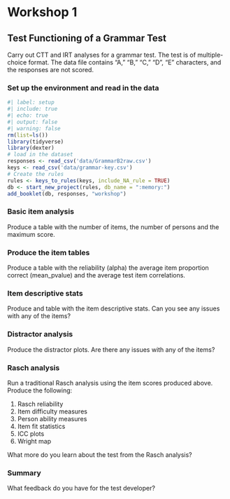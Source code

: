 # Workshop 1

## Test Functioning of a Grammar Test

Carry out CTT and IRT analyses for a grammar test. The test is of multiple-choice format. The data file contains “A,” “B,” “C,” “D”, "E" characters, and the responses are not scored.

### Set up the environment and read in the data
```r
#| label: setup
#| include: true
#| echo: true
#| output: false
#| warning: false
rm(list=ls())
library(tidyverse)
library(dexter)
# load in the dataset
responses <- read_csv('data/GrammarB2raw.csv')
keys <- read_csv('data/grammar-key.csv')
# Create the rules
rules <- keys_to_rules(keys, include_NA_rule = TRUE)
db <- start_new_project(rules, db_name = ":memory:")
add_booklet(db, responses, "workshop") 
```

### Basic item analysis

Produce a table with the number of items, the number of persons and the maximum score.

### Produce the item tables

Produce a table with the reliability (alpha) the average item proportion correct (mean_pvalue) and the average test item correlations.

### Item descriptive stats

Produce and table with the item descriptive stats. Can you see any issues with any of the items?

### Distractor analysis

Produce the distractor plots. Are there any issues with any of the items?

### Rasch analysis
Run a traditional Rasch analysis using the item scores produced above. Produce the following:

1. Rasch reliability
2. Item difficulty measures
3. Person ability measures
4. Item fit statistics
5. ICC plots
6. Wright map

What more do you learn about the test from the Rasch analysis?

### Summary
What feedback do you have for the test developer?